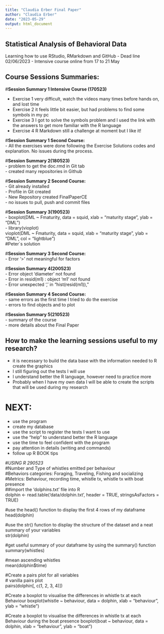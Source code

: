 ```yaml
---
title: "Claudia Erber Final Paper"
author: "Claudia Erber"
date: "2023-05-29"
output: html_document
---
```


## **Statistical Analysis of Behavioral Data**  

Learning how to use RStudio, RMarkdown and GitHub
- Dead line 02/06/2023
- Intensive course online from 17 to 21 May


## **Course Sessions Summaries:**  

#**Session Summary 1 Intensive Course (170523)**  

- Exercise 1 very difficult, watch the videos many times before hands on, and lost time  
- Exercise 2 it feels little bit easier, but had problems to find some symbols in my pc  
- Exercise 3 I got to solve the symbols problem and I used the link with the answers to get more familiar with the R language  
- Exercise 4 R Markdown still a challenge at moment but I like it!  

#**Session Summary 1 Second Course:**  
- All the exercises were done following the Exercise Solutions codes and explanation. No issues during the process. 


#**Session Summary 2(180523)**  
- problem to get the doc.rmd in Git tab   
- created many repositories in Github  

#**Session Summary 2 Second Course:**  
- Git already installed  
- Profile in Git created  
- New Repository created FinalPaperCE   
- no issues to pull, push and commit files  


#**Session Summary 3(190523)**  
- boxplot(DML ~ Fmaturity, data = squid, xlab = "maturity stage", ylab = "DML")  
- library(vioplot)  
vioplot(DML ~ Fmaturity, data = squid, xlab = "maturity stage", ylab = "DML", col = "lightblue")  
#Peter´s solution    

#**Session Summary 3 Second Course:**  
- Error ‘>’ not meaningful for factors  


#**Session Summary 4(200523)**  
- Error object 'diameter' not found  
- Error in resid(m1) : object 'm1' not found  
- Error unexpected ',' in "hist(resid(m1)),"  

#**Session Summary 4 Second Course:**  
- same errors as the first time I tried to do the exercise  
- errors to find objects and to plot  

#**Session Summary 5(210523)**  
- summary of the course  
- more details about the Final Paper    


## **How to make the learning sessions useful to my research?**  

- it is necessary to build the data base with the information needed to R create the graphics  
- I still figuring out the tests I will use   
- I understand better the R language, however need to practice more   
- Probably when I have my own data I will be able to create the scripts that will be used during my research  

# **NEXT:**  
- use the program  
- create my database    
- use the script to register the tests I want to use   
- use the "help" to understand better the R language  
- use the time to feel confident with the program  
- pay attention in details (writing and commands)  
- follow up R BOOK tips  


#*USING R 290523*  
#Number and Type of whistles emitted per behaviour  
#Behaviors categories: Foraging, Traveling, Fishing and socializing  
#Metrics: Behaviour,	recording time,	whistle tx, whistle tx with	boat presence  
##import the ‘dolphins.txt’ file into R  
dolphin <- read.table('data/dolphin.txt', header = TRUE, stringsAsFactors = TRUE)  

#use the head() function to display the first 4 rows of my dataframe  
head(dolphin)  

#use the str() function to display the structure of the dataset and a neat summary of your variables  
str(dolphin)  

#get useful summary of your dataframe by using the summary() function  
summary(whistles)  

#mean ascending whistles  
mean(dolphin$time)  

#Create a pairs plot for all variables  
# vanilla pairs plot  
pairs(dolphin[, c(1, 2, 3, 4)])  

#Create a boxplot to visualise the differences in whistle tx at each Behaviour
boxplot(whistle ~ behaviour, data = dolphin, xlab = "behaviour", ylab = "whistle")

#Create a boxplot to visualise the differences in whistle tx at each Behaviour during the boat presence
boxplot(boat ~ behaviour, data = dolphin, xlab = "behaviour", ylab = "boat")






